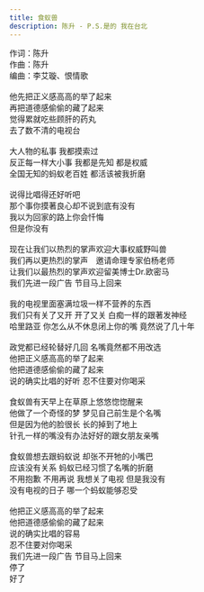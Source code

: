 ```yaml
---
title: 食蚁兽
description: 陈升 - P.S.是的 我在台北
---
```


作词：陈升<br />作曲：陈升<br />编曲：李艾璇、恨情歌<br /><br />他先把正义感高高的举了起来<br />再把道德感偷偷的藏了起来<br />觉得累就吃些顾肝的药丸<br />去了数不清的电视台<br /><br />大人物的私事 我都摸索过<br />反正每一样大小事 我都是先知 都是权威<br />全国无知的蚂蚁老百姓 都活该被我折磨<br /><br />说得比唱得还好听吧<br />那个事你摸著良心却不说到底有没有<br />我以为回家的路上你会忏悔<br />但是你没有<br /><br />现在让我们以热烈的掌声欢迎大事权威野叫兽<br />我们再以更热烈的掌声　邀请命理专家伯杨老师<br />让我们以最热烈的掌声欢迎留美博士Dr.欧密马<br />我们先进一段广告 节目马上回来<br /><br />我的电视里面塞满垃圾一样不营养的东西<br />我们只有关了又开 开了又关 白痴一样的跟著发神经<br />哈里路亚 你怎么从不休息闭上你的嘴 竟然说了几十年<br /><br />政党都已经轮替好几回 名嘴竟然都不用改选<br />他把正义感高高的举了起来<br />他把道德感偷偷的藏了起来<br />说的确实比唱的好听 忍不住要对你喝采<br /><br />食蚁兽有天早上在草原上悠悠惚惚醒来<br />他做了一个奇怪的梦 梦见自己前生是个名嘴<br />但是因为他的脸很长 长的掉到了地上<br />针孔一样的嘴没有办法好好的跟女朋友亲嘴<br /><br />食蚁兽想去跟蚂蚁说 却张不开牠的小嘴巴<br />应该没有关系 蚂蚁已经习惯了名嘴的折磨<br />不用抱歉 不用再说 我想关了电视 但是我没有<br />没有电视的日子 哪一个蚂蚁能够忍受<br /><br />他把正义感高高的举了起来<br />他把道德感偷偷的藏了起来<br />说的确实比唱的容易<br />忍不住要对你喝采<br />我们先进一段广告 节目马上回来<br />停了<br />好了